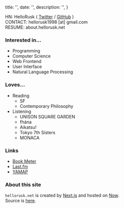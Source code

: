 
  title: '',
  date: '',
  description: '',
}

HN: HelloRusk ( <a href="https://twitter.com/HelloRusk" target="_blank">Twitter</a> / <a href="https://github.com/7ma7X" target="_blank">GitHub</a> )  
CONTACT: hellorusk1998 [at] gmail.com  
RESUME: <Link href="https://about.hellorusk.net" color target="_blank">about.hellorusk.net</Link>

### Interested in...

- Programming
- Computer Science
- Web Frontend
- User Interface
- Natural Language Processing

### Loves...

- Reading
  - SF
  - Contemporary Philosophy
- Listening
  - UNISON SQUARE GARDEN
  - fhána
  - Aikatsu!
  - Tokyo 7th Sisters
  - MONACA

### Links

<ul>
  <li>
    <a href="https://bookmeter.com/users/849928" target="_blank">
      Book Meter
    </a>
  </li>
  <li>
    <a href="https://www.last.fm/ja/user/HelloRusk" target="_blank">
      Last.fm
    </a>
  </li>
  <li>
    <a href="https://yamap.com/users/1227557" target="_blank">
      YAMAP
    </a>
  </li>
</ul>

### About this site

`hellorusk.net` is created by <a href="https://nextjs.org/" target="_blank">Next.js</a> and hosted on <a href="https://zeit.co/" target="_blank">Now</a>.  
Source is <a href="https://github.com/7ma7X/hellorusk.net" target="_blank">here</a>.


